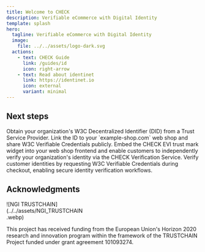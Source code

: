 ```yaml
---
title: Welcome to CHECK
description: Verifiable eCommerce with Digital Identity
template: splash
hero:
  tagline: Verifiable eCommerce with Digital Identity
  image:
    file: ../../assets/logo-dark.svg
  actions:
    - text: CHECK Guide
      link: /guides/id
      icon: right-arrow
    - text: Read about identinet
      link: https://identinet.io
      icon: external
      variant: minimal
---
```



## Next steps

<CardGrid stagger>
  <Card title="Obtain ID" icon="star">
    Obtain your organization's W3C Decentralized Identifier (DID) from a Trust Service Provider.
  </Card>
  <Card title="Share Credentials" icon="puzzle">
    Link the ID to your `example-shop.com` web shop and share W3C Verifiable Credentials publicly.
  </Card>
  <Card title="Integrate Trust Mark" icon="approve-check">
    Embed the CHECK EVI trust mark widget into your web shop frontend and enable customers to independently
    verify your organization's identity via the CHECK Verification Service.
  </Card>
  <Card title="Verify Customers" icon="cloud-download">
    Verify customer identities by requesting W3C Verifiable Credentials during checkout, enabling secure identity
    verification workflows.
  </Card>
</CardGrid>

## Acknowledgments

<div style="width: clamp(200px, 40%, 400px)">
  ![NGI TRUSTCHAIN](../../assets/NGI_TRUSTCHAIN.webp)
</div>

This project has received funding from the European Union's Horizon 2020
research and innovation program within the framework of the TRUSTCHAIN Project
funded under grant agreement 101093274.
